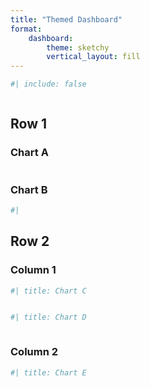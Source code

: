 ```yaml
---
title: "Themed Dashboard"
format: 
    dashboard:
        theme: sketchy
        vertical_layout: fill
---
```


```r
#| include: false



```

## Row 1 {height=20%}


### Chart A

```r


```

### Chart B

```r

#| 
```



## Row 2 {height=80%}


### Column 1 {.tabset}

```r
#| title: Chart C



```



```r
#| title: Chart D



```


### Column 2

```r
#| title: Chart E


```



